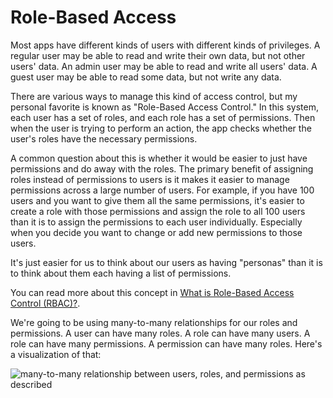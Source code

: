 # Role-Based Access

Most apps have different kinds of users with different kinds of privileges. A
regular user may be able to read and write their own data, but not other users'
data. An admin user may be able to read and write all users' data. A guest user
may be able to read some data, but not write any data.

There are various ways to manage this kind of access control, but my personal
favorite is known as "Role-Based Access Control." In this system, each user has
a set of roles, and each role has a set of permissions. Then when the user is
trying to perform an action, the app checks whether the user's roles have the
necessary permissions.

A common question about this is whether it would be easier to just have
permissions and do away with the roles. The primary benefit of assigning roles
instead of permissions to users is it makes it easier to manage permissions
across a large number of users. For example, if you have 100 users and you want
to give them all the same permissions, it's easier to create a role with those
permissions and assign the role to all 100 users than it is to assign the
permissions to each user individually. Especially when you decide you want to
change or add new permissions to those users.

It's just easier for us to think about our users as having "personas" than it is
to think about them each having a list of permissions.

You can read more about this concept in
[What is Role-Based Access Control (RBAC)?](https://auth0.com/intro-to-iam/what-is-role-based-access-control-rbac).

We're going to be using many-to-many relationships for our roles and
permissions. A user can have many roles. A role can have many users. A role can
have many permissions. A permission can have many roles. Here's a visualization
of that:

![many-to-many relationship between users, roles, and permissions as described](https://github-production-user-asset-6210df.s3.amazonaws.com/1500684/269059610-b7f508d1-fa69-4a43-af00-fdd15e41cbff.png)
